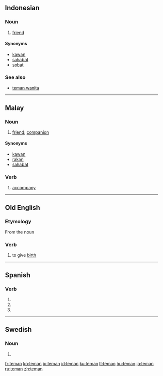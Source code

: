 ==Indonesian==

===Noun===
{{infl|id|noun}}

# [[friend]]
#: {{usex|Kemarin aku pergi ke rumah '''teman'''.|translation=I was going to a friend's house yesterday}}

====Synonyms====
* [[kawan]]
* [[sahabat]]
* [[sobat]]

===See also===
* [[teman wanita]]

----
==Malay==

===Noun===
{{infl|ms|noun}}

# [[friend]]; [[companion]]
#: {{usex|'''Teman''' setia anda|translation=Your loyal companion}}

====Synonyms====
* [[kawan]]
* [[rakan]]
* [[sahabat]]

===Verb===
{{infl|ms|verb}}

#[[accompany]]

----

==Old English==

===Etymology===
From the noun {{term|team|tēam|lang=ang}}

===Verb===
{{ang-verb|head=tēman}}

# to give [[birth]]

----

==Spanish==

===Verb===
{{es-verb-form|temer}}

# {{es-verb form of|ending=er|mood=imperative|pers=2|formal=yes|number=plural|[[temer]]}}
# {{es-verb form of|ending=er|mood=subjunctive|tense=present|pers=2|formal=yes|number=plural|[[temer]]}}
# {{es-verb form of|ending=er|mood=subjunctive|tense=present|pers=3|number=plural|[[temer]]}}

----

==Swedish==

===Noun===
{{infl|sv|noun form}}

# {{sv-noun-form-indef-pl|tema}}

[[fr:teman]]
[[ko:teman]]
[[io:teman]]
[[id:teman]]
[[ku:teman]]
[[lt:teman]]
[[hu:teman]]
[[ja:teman]]
[[ru:teman]]
[[zh:teman]]